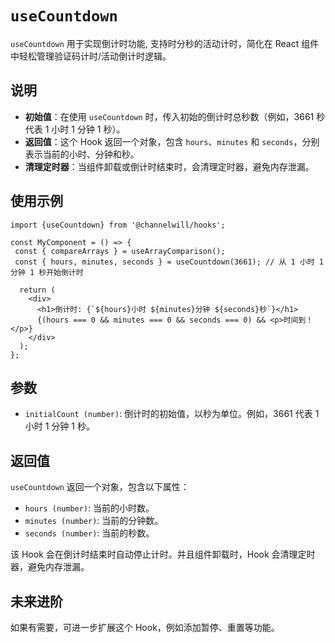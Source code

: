 <Meta title="Tool Hooks/useCountdown" />

# `useCountdown`

`useCountdown` 用于实现倒计时功能, 支持时分秒的活动计时，简化在 React 组件中轻松管理验证码计时/活动倒计时逻辑。

## 说明
- __初始值__：在使用 `useCountdown` 时，传入初始的倒计时总秒数（例如，3661 秒代表 1 小时 1 分钟 1 秒）。
- __返回值__：这个 Hook 返回一个对象，包含 `hours`、`minutes` 和 `seconds`，分别表示当前的小时、分钟和秒。
- __清理定时器__：当组件卸载或倒计时结束时，会清理定时器，避免内存泄漏。

## 使用示例

```tsx
import {useCountdown} from '@channelwill/hooks';

const MyComponent = () => {
 const { compareArrays } = useArrayComparison();
 const { hours, minutes, seconds } = useCountdown(3661); // 从 1 小时 1 分钟 1 秒开始倒计时

  return (
    <div>
      <h1>倒计时: {`${hours}小时 ${minutes}分钟 ${seconds}秒`}</h1>
      {(hours === 0 && minutes === 0 && seconds === 0) && <p>时间到！</p>}
    </div>
  );
};
```


## 参数
- `initialCount (number)`: 倒计时的初始值，以秒为单位。例如，3661 代表 1 小时 1 分钟 1 秒。

## 返回值
`useCountdown` 返回一个对象，包含以下属性：

- `hours (number)`: 当前的小时数。
- `minutes (number)`: 当前的分钟数。
- `seconds (number)`: 当前的秒数。

该 Hook 会在倒计时结束时自动停止计时。并且组件卸载时，Hook 会清理定时器，避免内存泄漏。

## 未来进阶
如果有需要，可进一步扩展这个 Hook，例如添加暂停、重置等功能。


